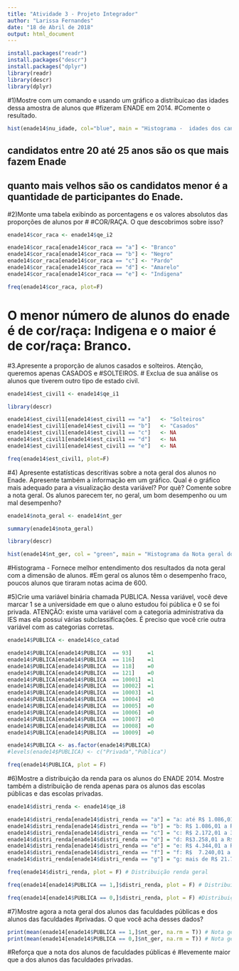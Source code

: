---
title: "Atividade 3 - Projeto Integrador"
author: "Larissa Fernandes"
date: "18 de Abril de 2018"
output: html_document
---

```{r}
  
install.packages("readr")
install.packages("descr")
install.packages("dplyr")
library(readr)
library(descr)
library(dplyr)

```
#1)Mostre com um comando e usando um gráfico a distribuicao das idades dessa amostra de alunos que #fizeram ENADE em 2014.
#Comente o resultado.
```{r}
hist(enade14$nu_idade, col="blue", main = "Histograma -  idades dos candidatos do Enade")
```
## candidatos entre 20 até 25 anos são os que mais fazem Enade
## quanto mais velhos são os candidatos menor é a quantidade de participantes do Enade.

#2)Monte uma tabela exibindo as porcentagens e os valores absolutos das proporções de alunos por # #COR/RAÇA. O que descobrimos sobre isso?
```{r}
enade14$cor_raca <- enade14$qe_i2 

enade14$cor_raca[enade14$cor_raca == "a"] <- "Branco" 
enade14$cor_raca[enade14$cor_raca == "b"] <- "Negro" 
enade14$cor_raca[enade14$cor_raca == "c"] <- "Pardo" 
enade14$cor_raca[enade14$cor_raca == "d"] <- "Amarelo" 
enade14$cor_raca[enade14$cor_raca == "e"] <- "Indigena"

freq(enade14$cor_raca, plot=F)

```
# O menor número de alunos do enade é de cor/raça: Indigena e o maior é de cor/raça: Branco.

#3.Apresente a proporção de alunos casados e solteiros. Atenção, queremos apenas CASADOS e #SOLTEIROS.
# Exclua de sua análise os alunos que tiverem outro tipo de estado civil.
```{r}
enade14$est_civil1 <- enade14$qe_i1

library(descr)

enade14$est_civil1[enade14$est_civil1 == "a"]   <- "Solteiros"
enade14$est_civil1[enade14$est_civil1 == "b"]   <- "Casados"
enade14$est_civil1[enade14$est_civil1 == "c"]   <- NA 
enade14$est_civil1[enade14$est_civil1 == "d"]   <- NA 
enade14$est_civil1[enade14$est_civil1 == "e"]   <- NA 

freq(enade14$est_civil1, plot=F) 

```
#4) Apresente estatísticas descritivas sobre a nota geral dos alunos no Enade. Apresente também a informação em um gráfico. Qual é o gráfico mais adequado para a visualização desta variável? Por quê? Comente sobre a nota geral. Os alunos parecem ter, no geral, um bom desempenho ou um mal desempenho?
```{r}
enade14$nota_geral <- enade14$nt_ger

summary(enade14$nota_geral)

library(descr)

hist(enade14$nt_ger, col = "green", main = "Histograma da Nota geral dos alunos no Enade", xlab="Notas", ylab="Densidade",col.main="darkgray")
```
#Histograma - Fornece melhor entendimento dos resultados da nota geral com a dimensão de alunos.
#Em geral os alunos têm o desempenho fraco, poucos alunos que tiraram notas acima de 600.

#5)Crie uma variável binária chamada PUBLICA. Nessa variável, você deve marcar 1 se a universidade em que o aluno estudou foi pública e 0 se foi privada. ATENÇÃO: existe uma variável com a categoria administrativa da IES mas ela possui várias subclassificações. É preciso que você crie outra variável com as categorias corretas.

```{r}
enade14$PUBLICA <- enade14$co_catad

enade14$PUBLICA[enade14$PUBLICA  == 93]     =1 
enade14$PUBLICA[enade14$PUBLICA  == 116]    =1
enade14$PUBLICA[enade14$PUBLICA  == 118]    =0
enade14$PUBLICA[enade14$PUBLICA  == 121]    =0
enade14$PUBLICA[enade14$PUBLICA  == 10001]  =1
enade14$PUBLICA[enade14$PUBLICA  == 10002]  =1
enade14$PUBLICA[enade14$PUBLICA  == 10003]  =1
enade14$PUBLICA[enade14$PUBLICA  == 10004]  =0
enade14$PUBLICA[enade14$PUBLICA  == 10005]  =0
enade14$PUBLICA[enade14$PUBLICA  == 10006]  =0
enade14$PUBLICA[enade14$PUBLICA  == 10007]  =0
enade14$PUBLICA[enade14$PUBLICA  == 10008]  =0
enade14$PUBLICA[enade14$PUBLICA  == 10009]  =0

enade14$PUBLICA <- as.factor(enade14$PUBLICA)
#levels(enade14$PUBLICA) <- c("Privada","Pública")

freq(enade14$PUBLICA, plot = F)
```
#6)Mostre a distribuição da renda para os alunos do ENADE 2014. Mostre também a distribuição de renda apenas para os alunos das escolas públicas e das escolas privadas.
```{r}
enade14$distri_renda <- enade14$qe_i8

enade14$distri_renda[enade14$distri_renda == "a"] = "a: até R$ 1.086,01"
enade14$distri_renda[enade14$distri_renda == "b"] = "b: R$ 1.086,01 a R$ 2.172,00"
enade14$distri_renda[enade14$distri_renda == "c"] = "c: R$ 2.172,01 a 3.258,00"
enade14$distri_renda[enade14$distri_renda == "d"] = "d: R$3.258,01 a R$ 4.344,00"
enade14$distri_renda[enade14$distri_renda == "e"] = "e: R$ 4.344,01 a R$ 7.240,00)"
enade14$distri_renda[enade14$distri_renda == "f"] = "f: R$  7.240,01 a R$ 21.729,00"
enade14$distri_renda[enade14$distri_renda == "g"] = "g: mais de R$ 21.720,01"

freq(enade14$distri_renda, plot = F) # Distribuição renda geral

freq(enade14[enade14$PUBLICA == 1,]$distri_renda, plot = F) # Distribuição renda Pública

freq(enade14[enade14$PUBLICA == 0,]$distri_renda, plot = F) #Distribuição renda Privada

```
#7)Mostre agora a nota geral dos alunos das faculdades públicas e dos alunos das faculdades #privadas. O que você acha desses dados?
```{r}
print(mean(enade14[enade14$PUBLICA == 1,]$nt_ger, na.rm = T)) # Nota geral das faculdades públicas
print(mean(enade14[enade14$PUBLICA == 0,]$nt_ger, na.rm = T)) # Nota geral das faculdades privadas

```
#Reforça que a nota dos alunos de faculdades públicas é 
#levemente maior que a dos alunos das faculdades privadas.



